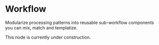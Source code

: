 # Workflow

Modularize processing patterns into reusable sub-workflow 
components you can mix, match and templatize.

<Callout emoji="🚧">
    This node is currently under construction.
</Callout>